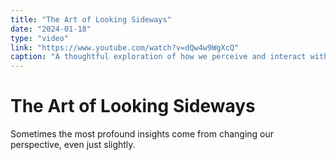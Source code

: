 ```yaml
---
title: "The Art of Looking Sideways"
date: "2024-01-18"
type: "video"
link: "https://www.youtube.com/watch?v=dQw4w9WgXcQ"
caption: "A thoughtful exploration of how we perceive and interact with the world around us."
---
```


# The Art of Looking Sideways

Sometimes the most profound insights come from changing our perspective, even just slightly.
